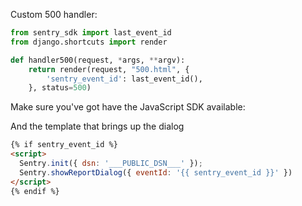Custom 500 handler:

```python
from sentry_sdk import last_event_id
from django.shortcuts import render

def handler500(request, *args, **argv):
    return render(request, "500.html", {
        'sentry_event_id': last_event_id(),
    }, status=500)
```

Make sure you've got have the JavaScript SDK available:

<JsCdnTag />

And the template that brings up the dialog

```html
{% if sentry_event_id %}
<script>
  Sentry.init({ dsn: '___PUBLIC_DSN___' });
  Sentry.showReportDialog({ eventId: '{{ sentry_event_id }}' })
</script>
{% endif %}
```
